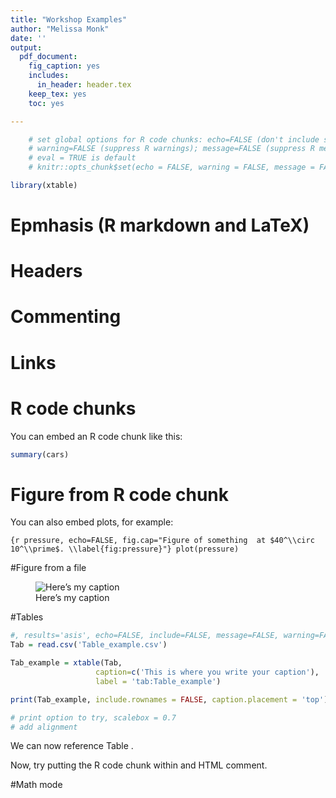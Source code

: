 ```yaml
---
title: "Workshop Examples"  
author: "Melissa Monk"
date: ''
output:
  pdf_document:
    fig_caption: yes    
    includes:
      in_header: header.tex
    keep_tex: yes
    toc: yes

---
```


```r
    # set global options for R code chunks: echo=FALSE (don't include source code); 
    # warning=FALSE (suppress R warnings); message=FALSE (suppress R messages)
    # eval = TRUE is default
    # knitr::opts_chunk$set(echo = FALSE, warning = FALSE, message = FALSE)
```


```r
library(xtable)
```


# Epmhasis (R markdown and LaTeX)


# Headers


# Commenting


# Links



# R code chunks

You can embed an R code chunk like this:

```r
summary(cars)
```

# Figure from R code chunk

You can also embed plots, for example:

```{r pressure, echo=FALSE, fig.cap="Figure of something  at $40^\\circ 10^\\prime$. \\label{fig:pressure}"}
plot(pressure)
```

<!--
We can now reference Figure \ref{fig:pressure}.  Note where this text ends up.

Note that the `echo = FALSE` parameter was added to the code chunk to prevent printing of the R code that generated the plot.

-->


#Figure from a file

![Here's my caption \label{fig:fig_example}](RMarkdownFLow.png)




#Tables

```r
#, results='asis', echo=FALSE, include=FALSE, message=FALSE, warning=FALSE
Tab = read.csv('Table_example.csv')

Tab_example = xtable(Tab, 
                   caption=c('This is where you write your caption'),
                   label = 'tab:Table_example')

print(Tab_example, include.rownames = FALSE, caption.placement = 'top')

# print option to try, scalebox = 0.7
# add alignment


```

We can now reference Table \ref{tab:Table_example}.

Now, try putting the R code chunk within and HTML comment.



#Math mode
 <!--
You can use LaTeX math mode both inline and for inserting equations. It's handy for using inline math mode for management measure and lat/long.

Inline looks like this:  $SPR_{40\%}$  
*Note the % sign has a \ when used in math mode, but not in R markdown text.

To get degrees and minutes type: $40^\circ 10^\prime$   

-->



